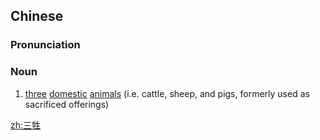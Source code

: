 ==Chinese==
{{zh-forms}}

===Pronunciation===
{{zh-pron
|m=sānshēng
|c=saam1 saang1
|mn=qz:sam-sng/tw,xm,zz:sam-seng
|cat=n
}}

===Noun===
{{zh-noun}}

# [[three]] [[domestic]] [[animal]]s (i.e. cattle, sheep, and pigs, formerly used as sacrificed offerings)

[[zh:三牲]]